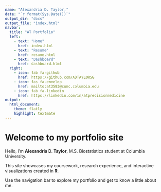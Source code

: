```yaml
---
name: "Alexandria D. Taylor," 
date: "`r format(Sys.Date())`"
output_dir: "docs"
output_file: "index.html"
navbar:
  title: "AT Portfolio"
  left:
    - text: "Home"
      href: index.html
    - text: "Resume"
      href: resume.html
    - text: "Dashboard"
      href: dashboard.html
  right:
    - icon: fab fa-github
      href: https://github.com/ADTAYLORSG
    - icon: fas fa-envelop
      href: mailto:at3583@cumc.columbia.edu
    - icon: fab fa-linkedin
      href: https://linkedin.com/in/atprecisionmedicine
output:
  html_document:
    theme: flatly
    highlight: textmate
---
```


# Welcome to my portfolio site 

Hello, I'm **Alexandria D. Taylor**, 
M.S. Biostatistics student at Columbia University. 

This site showcases my coursework, research experience, and interactive visualizations created in **R**.

Use the navigation bar to explore my portfolio and get to know a little about me. 